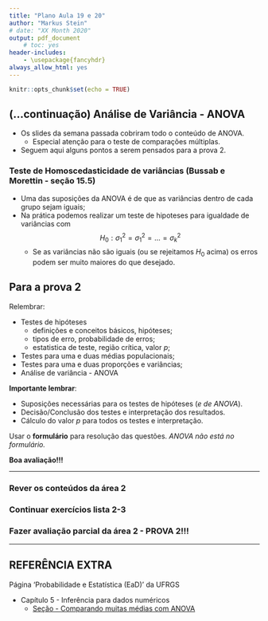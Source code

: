 ```yaml
---
title: "Plano Aula 19 e 20"
author: "Markus Stein"
# date: "XX Month 2020"
output: pdf_document
    # toc: yes
header-includes:
    - \usepackage{fancyhdr}
always_allow_html: yes
---
```

\addtolength{\headheight}{1.0cm} 
\pagestyle{fancyplain} 
\lhead{\includegraphics[height=1.5cm]{LogoIME.png}}
\rhead{\includegraphics[height=1.5cm]{image_geral2.jpg}}
\chead{UNIVERSIDADE FEDERAL DO RIO GRANDE DO SUL \\
INSTITUTO DE MATEMÁTICA E ESTATÍSTICA \\
DEPARTAMENTO DE ESTATÍSTICA \\
\vspace{0.3cm}
MAT02215 - Estatística Geral 2 - 2021/2
}
\renewcommand{\headrulewidth}{0pt} 


```r
knitr::opts_chunk$set(echo = TRUE)
```

## (...continuação) Análise de Variância - ANOVA
* Os slides da semana passada cobriram todo o conteúdo de ANOVA. 
    + Especial atenção para o teste de comparações múltiplas. 
* Seguem aqui alguns pontos a serem pensados para a prova 2.


### Teste de Homoscedasticidade de variâncias (Bussab e Morettin - seção 15.5)
* Uma das suposições da ANOVA é de que as variâncias dentro de cada grupo sejam iguais;
* Na prática podemos realizar um teste de hipoteses para igualdade de variâncias com 
$$H_0: \sigma^2_1 = \sigma^2_1 = \ldots = \sigma^2_k$$
    + Se as variâncias não são iguais (ou se rejeitamos $H_0$ acima) os erros podem ser muito maiores do que desejado.
 
\vspace{0.5cm}

## Para a prova 2
Relembrar:

* Testes de hipóteses
    + definições e conceitos básicos, hipóteses;
    + tipos de erro, probabilidade de erros;
    + estatistica de teste, região crítica, valor *p*;
* Testes para uma e duas médias populacionais;
* Testes para uma e duas proporções e variâncias;
* Análise de variância - ANOVA

**Importante lembrar**:

* Suposições necessárias para os testes de hipóteses (*e de ANOVA*).
* Decisão/Conclusão dos testes e interpretação dos resultados.
* Cálculo do valor *p* para todos os testes e interpretação.

\vspace{0.5cm}

Usar o **formulário** para resolução das questões. *ANOVA não está no formulário.*

\vspace{0.5cm}

**Boa avaliação!!!**

\vspace{0.5cm}

\clearpage

***
### Rever os conteúdos da área 2
### Continuar exercícios lista 2-3
### Fazer avaliação parcial da área 2 - PROVA 2!!!
***


\vspace{1cm}


## REFERÊNCIA EXTRA
Página 'Probabilidade e Estatística (EaD)' da UFRGS  

* Capítulo 5 - Inferência para dados numéricos 
    + [Seção - Comparando muitas médias com ANOVA](https://www.ufrgs.br/probabilidade-estatistica/livro/cpt5/ch5_inf_num.html#comparando-muitas-m%C3%A9dias-com-anova-t%C3%B3pico-especial)
